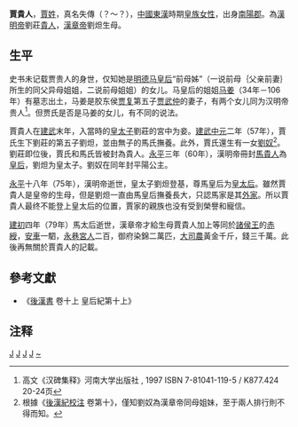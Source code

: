 '''賈貴人'''，[[賈姓|賈姓]]，真名失傳（？～？），[[中國|中國]][[東漢|東漢]]時期[[皇族|皇族]][[女性|女性]]，出身[[南陽郡|南陽郡]]。為[[漢明帝|漢明帝]]劉莊[[貴人|貴人]]，[[漢章帝|漢章帝]]劉炟生母。

== 生平 ==
史书未记载贾贵人的身世，仅知她是[[明德马皇后|明德马皇后]]“前母姊”（一说前母｛父亲前妻｝所生的同父异母姐姐，二说前母姐姐）的女儿。马皇后的姐姐[[马姜|马姜]]（34年－106年）有墓志出土，马姜是胶东侯[[贾复|贾复]]第五子[[贾武仲|贾武仲]]的妻子，有两个女儿同为汉明帝贵人<ref>高文《汉碑集释》河南大学出版社 , 1997 ISBN 7-81041-119-5 / K877.424 20-24页</ref>。但贾氏是否是马姜的女儿，有不同的说法。

賈貴人在[[建武_(东汉)|建武]]末年，入當時的[[储君|皇太子]]劉莊的宮中为妾。[[建武中元|建武中元]]二年（57年），賈氏生下劉莊的第五子劉炟，並由無子的馬氏撫養。此外，賈氏還生有一女[[刘奴|劉奴]]<ref>根據《[[後漢紀校注|後漢紀校注]] 卷第十》，僅知劉奴為漢章帝同母姐妹，至于兩人排行則不得而知。</ref>。劉莊即位後，賈氏和馬氏皆被封為貴人。[[永平_(东汉)|永平]]三年（60年），漢明帝冊封[[明德馬皇后|馬貴人]]為[[皇后|皇后]]，劉炟为皇太子。劉奴在同年封平陽公主。

[[永平_(东汉)|永平]]十八年（75年），漢明帝逝世，皇太子劉炟登基，尊馬皇后为[[皇太后|皇太后]]。雖然賈貴人是皇帝的生母，但是劉炟一直由馬皇后撫養長大，只認馬家是其[[外戚|外家]]。所以賈貴人最终不能登上皇太后的位置，賈家的親族也没有受到榮譽和寵信。

[[建初_(东汉)|建初]]四年（79年）馬太后逝世，漢章帝才給生母賈貴人加上等同於[[諸侯王|諸侯王]]的[[赤綬|赤綬]]，[[安車|安車]]一駟，[[永巷|永巷]][[宮人|宮人]]二百，御府染錦二萬匹，[[大司農|大司農]]黃金千斤，錢三千萬。此後再無關於賈貴人的記載。

== 參考文獻 ==
{{reflist}}
*《[[後漢書|後漢書]] 卷十上 皇后紀第十上》  

== 注释 ==
<references/>

{{漢朝皇后}}

[[Category:生年不詳|J]]
[[Category:卒年不詳|J]]
[[Category:中国皇帝亲母未得尊后位者|J]]
[[Category:東漢妃嬪|J]]
[[Category:賈姓|~]]